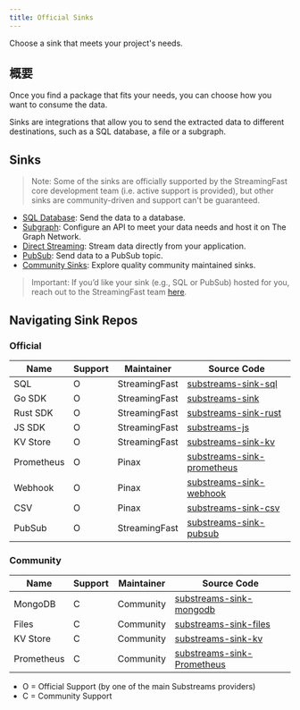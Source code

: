 ```yaml
---
title: Official Sinks
---
```


Choose a sink that meets your project's needs.

## 概要

Once you find a package that fits your needs, you can choose how you want to consume the data.

Sinks are integrations that allow you to send the extracted data to different destinations, such as a SQL database, a file or a subgraph.

## Sinks

> Note: Some of the sinks are officially supported by the StreamingFast core development team (i.e. active support is provided), but other sinks are community-driven and support can't be guaranteed.

- [SQL Database](https://docs.substreams.dev/how-to-guides/sinks/sql-sink): Send the data to a database.
- [Subgraph](../../../sps/introduction.mdx): Configure an API to meet your data needs and host it on The Graph Network.
- [Direct Streaming](https://docs.substreams.dev/how-to-guides/sinks/stream): Stream data directly from your application.
- [PubSub](https://docs.substreams.dev/how-to-guides/sinks/pubsub): Send data to a PubSub topic.
- [Community Sinks](https://docs.substreams.dev/how-to-guides/sinks/community-sinks): Explore quality community maintained sinks.

> Important: If you’d like your sink (e.g., SQL or PubSub) hosted for you, reach out to the StreamingFast team [here](mailto:sales@streamingfast.io).

## Navigating Sink Repos

### Official

| Name       | Support | Maintainer    | Source Code                                                                               |
| ---------- | ------- | ------------- | ----------------------------------------------------------------------------------------- |
| SQL        | O       | StreamingFast | [substreams-sink-sql](https://github.com/streamingfast/substreams-sink-sql)               |
| Go SDK     | O       | StreamingFast | [substreams-sink](https://github.com/streamingfast/substreams-sink)                       |
| Rust SDK   | O       | StreamingFast | [substreams-sink-rust](https://github.com/streamingfast/substreams-sink-rust)             |
| JS SDK     | O       | StreamingFast | [substreams-js](https://github.com/substreams-js/substreams-js)                           |
| KV Store   | O       | StreamingFast | [substreams-sink-kv](https://github.com/streamingfast/substreams-sink-kv)                 |
| Prometheus | O       | Pinax         | [substreams-sink-prometheus](https://github.com/pinax-network/substreams-sink-prometheus) |
| Webhook    | O       | Pinax         | [substreams-sink-webhook](https://github.com/pinax-network/substreams-sink-webhook)       |
| CSV        | O       | Pinax         | [substreams-sink-csv](https://github.com/pinax-network/substreams-sink-csv)               |
| PubSub     | O       | StreamingFast | [substreams-sink-pubsub](https://github.com/streamingfast/substreams-sink-pubsub)         |

### Community

| Name       | Support | Maintainer | Source Code                                                                               |
| ---------- | ------- | ---------- | ----------------------------------------------------------------------------------------- |
| MongoDB    | C       | Community  | [substreams-sink-mongodb](https://github.com/streamingfast/substreams-sink-mongodb)       |
| Files      | C       | Community  | [substreams-sink-files](https://github.com/streamingfast/substreams-sink-files)           |
| KV Store   | C       | Community  | [substreams-sink-kv](https://github.com/streamingfast/substreams-sink-kv)                 |
| Prometheus | C       | Community  | [substreams-sink-Prometheus](https://github.com/pinax-network/substreams-sink-prometheus) |

- O = Official Support (by one of the main Substreams providers)
- C = Community Support
